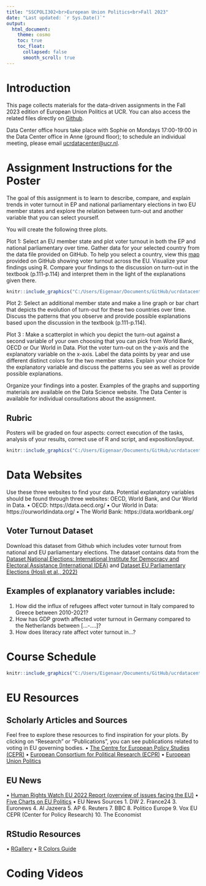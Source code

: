 ```yaml
---
title: "SSCPOLI302<br>European Union Politics<br>Fall 2023"
date: "Last updated: `r Sys.Date()`"
output: 
  html_document:
    theme: cosmo
    toc: true
    toc_float:
      collapsed: false
      smooth_scroll: true
---
```


# Introduction

This page collects materials for the data-driven assignments in the Fall 2023 edition of European Union Politics at UCR.
You can also access the related files directly on [Github](https://github.com/ucrdatacenter/projects).

Data Center office hours take place with Sophie on Mondays 17:00-19:00 in the Data Center office in Anne (ground floor); to schedule an individual meeting, please email [ucrdatacenter@ucr.nl](mailto:ucrdatacenter@ucr.nl).

# Assignment Instructions for the Poster
The goal of this assignment is to learn to describe, compare, and explain trends in voter turnout in EP and national parliamentary elections in two EU member states and explore the relation between turn-out and another variable that you can select yourself.

You will create the following three plots. 

Plot 1: Select an EU member state and plot voter turnout in both the EP and national parliamentary over time. Gather data for your selected country from the data file provided on GitHub. To help you select a country, view this [map](dossiers-bibliotheque.sciencespo.fr/une-vie-politique-europeenne-european-political-life/participation-eu-elections-decreasing) provided on GitHub showing voter turnout across the EU. Visualize your findings using R. Compare your findings to the discussion on turn-out in the textbook (p.111-p.114) and interpret them in the light of the explanations given there.

```r
knitr::include_graphics("C:/Users/Eigenaar/Documents/GitHub/ucrdatacenter.github.io/SSCPOLI302/heatmap.png")
```

Plot 2: Select an additional member state and make a line graph or bar chart that depicts the evolution of turn-out for these two countries over time. Discuss the patterns that you observe and provide possible explanations based upon the discussion in the textbook (p.111-p.114).

Plot 3 : Make a scatterplot in which you depict the turn-out against a second variable of your own choosing that you can pick from World Bank, OECD or Our World in Data. Plot the voter turn-out on the y-axis and the explanatory variable on the x-axis. Label the data points by year and use different distinct colors for the two member states. Explain your choice for the explanatory variable and discuss the patterns you see as well as provide possible explanations.

Organize your findings into a poster. Examples of the graphs and supporting materials are available on the Data Science website. The Data Center is available for individual consultations about the assignment.

## Rubric 

Posters will be graded on four aspects: correct execution of the tasks, analysis of your results, correct use of R and script, and exposition/layout.  

```r
knitr::include_graphics("C:/Users/Eigenaar/Documents/GitHub/ucrdatacenter.github.io/SSCPOLI302/rubric.png")
```

# Data Websites 

Use these three websites to find your data. Potential explanatory variables should be found through three websites: OECD, World Bank, and Our World in Data. 
•	OECD: https://data.oecd.org/
•	Our World in Data: https://ourworldindata.org/
•	The World Bank: https://data.worldbank.org/

## Voter Turnout Dataset 

Download this dataset from Github which includes voter turnout from national and EU parliamentary elections. The dataset contains data from the [Dataset National Elections: International Institute for Democracy and Electoral Assistance (International IDEA)](https://www.idea.int/data-tools/data/voter-turnout) and [Dataset EU Parliamentary Elections (Hosli et al., 2022)](https://doi.org/10.1080/23745118.2022.2137918)

## Examples of explanatory variables include:

1.	How did the influx of refugees affect voter turnout in Italy compared to Greece between 2010-2021?
2.	How has GDP growth affected voter turnout in Germany compared to the Netherlands between […-….]?
3.	How does literacy rate affect voter turnout in…?

# Course Schedule 

```r
knitr::include_graphics("C:/Users/Eigenaar/Documents/GitHub/ucrdatacenter.github.io/SSCPOLI302/Hours .png")
```

# EU Resources

## Scholarly Articles and Sources

Feel free to explore these resources to find inspiration for your plots. By clicking on “Research” or “Publications”, you can see publications related to voting in EU governing bodies. 
•	[The Centre for European Policy Studies (CEPR)](https://www.ceps.eu/)
•	[European Consortium for Political Research (ECPR)](https://ejpr.onlinelibrary.wiley.com/journal/14756765)
•	[European Union Politics](https://journals.sagepub.com/home/eup/)

## EU News 

•	[Human Rights Watch EU 2022 Report (overview of issues facing the EU)](https://www.hrw.org/world-report/2022/country-chapters/european-union)
•	[Five Charts on EU Politics](https://blogs.lse.ac.uk/europpblog/2018/12/28/five-charts-on-european-politics-in-2018/)
•	EU News Sources 
1.	DW
2.	France24
3.	Euronews
4.	Al Jazeera
5.	AP 
6.	Reuters
7.	BBC
8.	Politico Europe 
9.	Vox EU CEPR (Center for Policy Research) 
10.	The Economist  

## RStudio Resources 

•	[RGallery](https://r-graph-gallery.com/)
•	[R Colors Guide](http://www.stat.columbia.edu/~tzheng/files/Rcolor.pdf) 

# Coding Videos 

